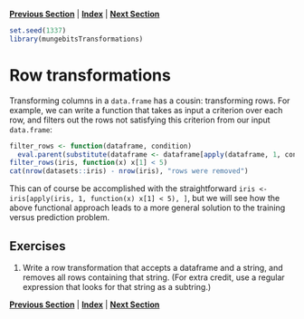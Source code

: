 **[Previous Section](column_transformations.md)** | **[Index](../../README.md)** | **[Next Section](multi_column_transformations.md)**
  
```r
set.seed(1337)
library(mungebitsTransformations)
```

Row transformations
========
  
  Transforming columns in a `data.frame` has a cousin: transforming rows. For example, we can write
a function that takes as input a criterion over each row, and filters out the rows not satisfying
this criterion from our input `data.frame`:

```r
filter_rows <- function(dataframe, condition)
  eval.parent(substitute(dataframe <- dataframe[apply(dataframe, 1, condition), ]))
filter_rows(iris, function(x) x[1] < 5)
cat(nrow(datasets::iris) - nrow(iris), "rows were removed")
```

This can of course be accomplished with the straightforward `iris <- iris[apply(iris, 1, function(x) x[1] < 5), ]`,
but we will see how the above functional approach leads to a more general solution to the training versus
prediction problem.

Exercises
-------
  
1. Write a row transformation that accepts a dataframe and a string, and removes all rows containing
   that string. (For extra credit, use a regular expression that looks for that string as a subtring.)
  
**[Previous Section](column_transformations.md)** | **[Index](../../README.md)** | **[Next Section](multi_column_transformations.md)**